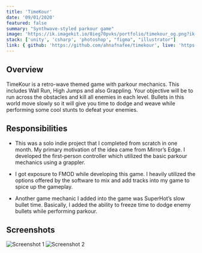 ```yaml
---
title: 'TimeKour'
date: '09/01/2020'
featured: false
summary: "Synthwave-styled parkour game"
image: 'https://ik.imagekit.io/8ieg70pvks/portfolio/timekour_og.png?ik-sdk-version=javascript-1.4.3&updatedAt=1670981729993'
stack: ['unity', 'csharp', 'photoshop', "figma", "illustrator"]
link: { github: 'https://github.com/ahnafnafee/timekour', live: 'https://ahnafnafee.itch.io/thevoidabove' }
---
```


## Overview

TimeKour is a retro-wave themed game with parkour mechanics. This includes Wall Run, High Jumps and also Grappling.
Your objective will be to run across the obstacles and kill all enemies in each level. Bullets in this world move
slowly so it will give you time to dodge and weave while performing some cool stunts to defeat your enemies.

## Responsibilities

- This was a solo indie project that I completed from scratch in one month. My primary motivation of the idea came
from Mirror’s Edge. I developed the first-person controller which utilized the basic parkour mechanics using
a grappler.

- I got exposure to FMOD while developing this game. I heavily utilized the options offered by the software to mix
and add tracks into my game to spice up the gameplay.

- Another game mechanic I added into the game was SuperHot’s slow bullet time. Basically, I added the ability to
freeze time to dodge enemy bullets while performing parkour.


## Screenshots

![Screenshot 1](https://ik.imagekit.io/8ieg70pvks/portfolio/timekour_ss_01.jpg?ik-sdk-version=javascript-1.4.3)
![Screenshot 2](https://ik.imagekit.io/8ieg70pvks/portfolio/timekour_ss_02.jpg?ik-sdk-version=javascript-1.4.3)
